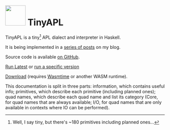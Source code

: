 # <img width='64' height='64' src='/logo.svg' /> TinyAPL

TinyAPL is a tiny[^1] APL dialect and interpreter in Haskell.

It is being implemented in a [series of posts](https://blog.rubenverg.com/?tag=tinyapl) on my blog.

Source code is available [<i class='bi bi-github'></i> on GitHub](https://github.com/RubenVerg/tinyapl).

<a class='btn btn-primary me-1' href='/run/latest'><i class='bi bi-play'></i>Run Latest</a> or <a href='/run'>run a specific version</a>

<a class='btn btn-secondary me-1' href='https://github.com/RubenVerg/tinyapl/releases/'><i class='bi bi-download'></i> Download</a> (requires [Wasmtime](https://wasmtime.dev/) or another WASM runtime).

This documentation is split in three parts: information, which contains useful info; primitives, which describe each primitive (including planned ones); quad names, which describe each quad name and list its category (Core, for quad names that are always available; I/O, for quad names that are only available in contexts where IO can be performed).

[^1]: Well, I say tiny, but there's ~180 primitives including planned ones...